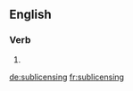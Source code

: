 
==English==

===Verb===
{{head|en|present participle}}

# {{present participle of|sublicense|lang=en|nocat=1}}

[[de:sublicensing]]
[[fr:sublicensing]]